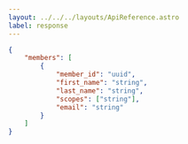 ---
layout: ../../../layouts/ApiReference.astro
label: response
---

```json
{
	"members": [
		{
			"member_id": "uuid",
			"first_name": "string",
			"last_name": "string",
			"scopes": ["string"],
			"email": "string"
		}
	]
}
```
